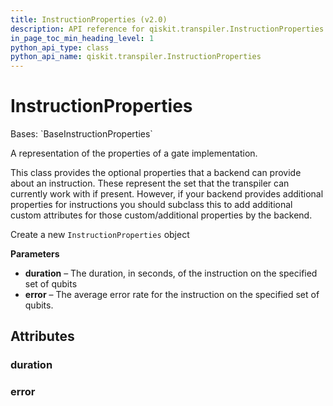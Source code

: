 ```yaml
---
title: InstructionProperties (v2.0)
description: API reference for qiskit.transpiler.InstructionProperties in qiskit v2.0
in_page_toc_min_heading_level: 1
python_api_type: class
python_api_name: qiskit.transpiler.InstructionProperties
---
```


# InstructionProperties

<Class id="qiskit.transpiler.InstructionProperties" isDedicatedPage={true} github="https://github.com/Qiskit/qiskit/tree/stable/2.0/qiskit/transpiler/target.py#L53-L90" signature="qiskit.transpiler.InstructionProperties(duration=None, error=None, *args, **kwargs)" modifiers="class">
  Bases: `BaseInstructionProperties`

  A representation of the properties of a gate implementation.

  This class provides the optional properties that a backend can provide about an instruction. These represent the set that the transpiler can currently work with if present. However, if your backend provides additional properties for instructions you should subclass this to add additional custom attributes for those custom/additional properties by the backend.

  Create a new `InstructionProperties` object

  **Parameters**

  *   **duration** – The duration, in seconds, of the instruction on the specified set of qubits
  *   **error** – The average error rate for the instruction on the specified set of qubits.

  ## Attributes

  ### duration

  <Attribute id="qiskit.transpiler.InstructionProperties.duration" />

  ### error

  <Attribute id="qiskit.transpiler.InstructionProperties.error" />
</Class>

